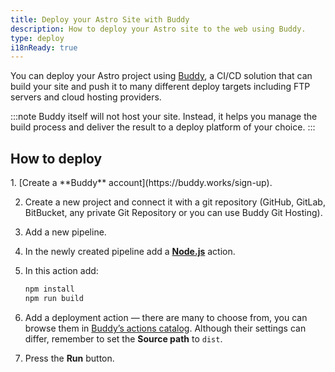 ```yaml
---
title: Deploy your Astro Site with Buddy
description: How to deploy your Astro site to the web using Buddy.
type: deploy
i18nReady: true
---
```


You can deploy your Astro project using [Buddy](https://buddy.works/), a CI/CD solution that can build your site and push it to many different deploy targets including FTP servers and cloud hosting providers.

:::note
Buddy itself will not host your site. Instead, it helps you manage the build process and deliver the result to a deploy platform of your choice.
:::

## How to deploy

<Steps>
1. [Create a **Buddy** account](https://buddy.works/sign-up).

2. Create a new project and connect it with a git repository (GitHub, GitLab, BitBucket, any private Git Repository or you can use Buddy Git Hosting).

3. Add a new pipeline.

4. In the newly created pipeline add a **[Node.js](https://buddy.works/actions/node-js)** action.

5. In this action add:

   ```bash
   npm install
   npm run build
   ```

6. Add a deployment action — there are many to choose from, you can browse them in [Buddy’s actions catalog](https://buddy.works/actions). Although their settings can differ, remember to set the **Source path** to `dist`.

7. Press the **Run** button.
</Steps>
